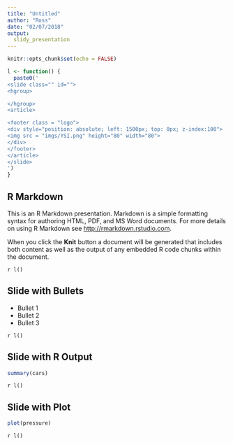 ```yaml
---
title: "Untitled"
author: "Ross"
date: "02/07/2018"
output: 
  slidy_presentation
---
```


```r
knitr::opts_chunk$set(echo = FALSE)

l <- function() {
  paste0('
<slide class="" id="">
<hgroup>

</hgroup>
<article>

<footer class = "logo">
<div style="position: absolute; left: 1500px; top: 0px; z-index:100">
<img src = "imgs/YSI.png" height="80" width="80">
</div>
</footer>
</article>
</slide>
')
}

```

## R Markdown

This is an R Markdown presentation. Markdown is a simple formatting syntax for authoring HTML, PDF, and MS Word documents. For more details on using R Markdown see <http://rmarkdown.rstudio.com>.

When you click the **Knit** button a document will be generated that includes both content as well as the output of any embedded R code chunks within the document.

`r l()`

## Slide with Bullets

- Bullet 1
- Bullet 2
- Bullet 3

`r l()`

## Slide with R Output

```r
summary(cars)
```

`r l()`

## Slide with Plot

```r
plot(pressure)


```

`r l()`